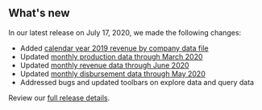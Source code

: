 ## What's new

In our latest release on July 17, 2020, we made the following changes:

- Added [calendar year 2019 revenue by company data file](https://beta-nrrd.app.cloud.gov/downloads/federal-revenue-by-company)
- Updated [monthly production data through March 2020](https://beta-nrrd.app.cloud.gov/downloads/production-by-month)
- Updated [monthly revenue data through June 2020](https://beta-nrrd.app.cloud.gov/downloads/revenue-by-month)
- Updated [monthly disbursement data through May 2020](https://beta-nrrd.app.cloud.gov/downloads/disbursements-by-month)
- Addressed bugs and updated toolbars on explore data and query data

Review our [full release details](https://github.com/ONRR/nrrd/releases).
